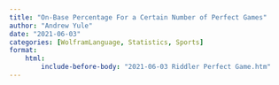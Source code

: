 ```yaml
---
title: "On-Base Percentage For a Certain Number of Perfect Games"
author: "Andrew Yule"
date: "2021-06-03"
categories: [WolframLanguage, Statistics, Sports]
format: 
    html: 
        include-before-body: "2021-06-03 Riddler Perfect Game.htm"
---
```

